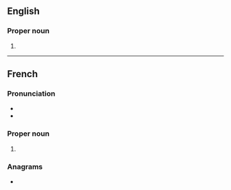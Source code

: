 ==English==

===Proper noun===
{{en-proper-noun|s}}

# {{given name|en|female|var=Miriam}}

----

==French==

===Pronunciation===
* {{fr-IPA}}
* {{audio|fr|LL-Q150 (fra)-Lepticed7-Myriam.wav|Audio}}

===Proper noun===
{{fr-proper noun|f}}

# {{given name|fr|female|eq=Miriam}}

===Anagrams===
* {{l|fr|Miryam}}